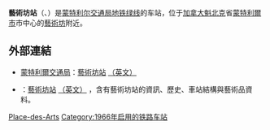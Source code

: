 {{Infobox station 
| name          = 藝術坊<br />{{lang|fr|Place-des-Arts}}
| type          = 
| style         = Montreal Metro
| image         = Place-des-Arts Metro-Station.jpg
| image_caption = 
| address       = [[魁北克省|魁北克省]][[蒙特利爾|蒙特利爾]]布勒里路2020號
| country       = [[加拿大|加拿大]]
| coordinates   = {{Coord|45|30|29|N|73|34|07|W|type:railwaystation_region:CA-QC|display=inline,title}}
| elevation     = 
| line          = [[蒙特利爾地鐵綠線|綠線]]
| other         = {{Rail color box|system=AMT|line=STM}}
| structure     = 
| platform      = 
| depth         = {{convert|11.6|m|ftin|abbr=off}}，第47深
| levels        = 
| tracks        = 
| parking       = 
| bicycle       = 
| opened        = 1966年10月14日
| architect     = David, Boulva, et Clève
| closed        = 
| rebuilt       = 
| electrified   = 
| ADA           = 
| code          = 
| owned         =
| operator      = [[蒙特利爾交通局|蒙特利爾交通局]]
| zone          = 
| status        =
| former        = 
| passengers    = 6,995,590進出（2013年），9/68
| pass_year     = 
| pass_percent  = 
| pass_system   = 
| mpassengers   = 
| services      = 
| map_locator   = 
| web           = 
}}
'''藝術坊站'''（{{lang-fr|Station Place-des-Arts}}、{{lang-en|Place-des-Arts Station}}）是[[蒙特利爾交通局|蒙特利尔交通局]][[蒙特利尔地铁|地铁]][[蒙特利爾地鐵1號線|绿线]]的车站，位于[[加拿大|加拿大]][[魁北克|魁北克]]省[[蒙特利尔市|蒙特利爾市]]市中心的[[蒙特利爾藝術坊|藝術坊]]附近。

== 外部連結 ==

* {{fr}}{{en}}[[蒙特利爾交通局|蒙特利爾交通局]]：[http://www.stm.info/metro/M31.htm 藝術坊站] {{Wayback|url=http://www.stm.info/metro/M31.htm |date=20130630090041 }}[http://www.stm.info/English/metro/a-M31.htm （英文）] {{Wayback|url=http://www.stm.info/English/metro/a-M31.htm |date=20130630093940 }}
* {{fr}}{{en}}{{lang|en|metrodemontreal.com}}：[http://www.metrodemontreal.com/green/placedesarts/index-f.html 藝術坊站] {{Wayback|url=http://www.metrodemontreal.com/green/placedesarts/index-f.html |date=20200222113717 }}[http://www.metrodemontreal.com/green/placedesarts/ （英文）] {{Wayback|url=http://www.metrodemontreal.com/green/placedesarts/ |date=20160303192852 }}，含有藝術坊站的資訊、歷史、車站結構與藝術品資料。

{{蒙特利爾地鐵}}

[[Category:蒙特利爾地鐵綠線車站|Place-des-Arts]]
[[Category:1966年启用的铁路车站|Category:1966年启用的铁路车站]]
